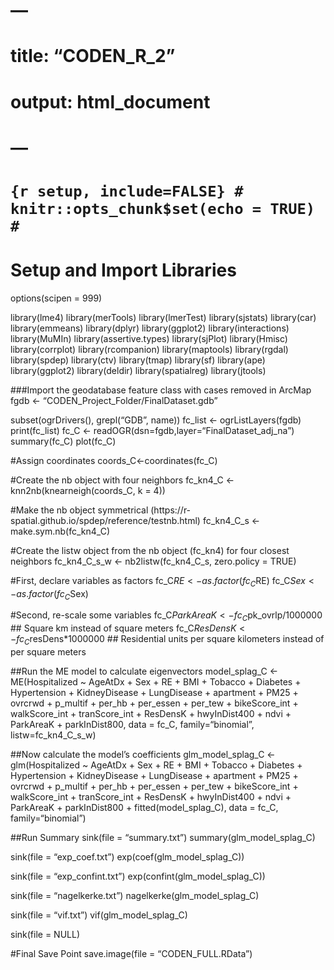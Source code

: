 # ---
# title: "CODEN_R_2"
# output: html_document
# ---
#
# ```{r setup, include=FALSE}
# knitr::opts_chunk$set(echo = TRUE)
# ```

# Setup and Import Libraries
options(scipen = 999)

library(lme4)
library(merTools)
library(lmerTest)
library(sjstats)
library(car)
library(emmeans)
library(dplyr)
library(ggplot2)
library(interactions)
library(MuMIn)
library(assertive.types)
library(sjPlot)
library(Hmisc)
library(corrplot)
library(rcompanion)
library(maptools)
library(rgdal)
library(spdep)
library(ctv)
library(tmap)
library(sf)
library(ape)
library(ggplot2)
library(deldir)
library(spatialreg)
library(jtools)

###Import the geodatabase feature class with cases removed in ArcMap
fgdb <- "CODEN_Project_Folder/FinalDataset.gdb"

subset(ogrDrivers(), grepl("GDB", name))
fc_list <- ogrListLayers(fgdb)
print(fc_list)
fc_C <- readOGR(dsn=fgdb,layer="FinalDataset_adj_na")
summary(fc_C)
plot(fc_C)

#Assign coordinates
coords_C<-coordinates(fc_C)

#Create the nb object with four neighbors
fc_kn4_C <- knn2nb(knearneigh(coords_C, k = 4))

#Make the nb object symmetrical (https://r-spatial.github.io/spdep/reference/testnb.html)
fc_kn4_C_s <- make.sym.nb(fc_kn4_C)

#Create the listw object from the nb object (fc_kn4) for four closest neighbors
fc_kn4_C_s_w <- nb2listw(fc_kn4_C_s, zero.policy = TRUE)

#First, declare variables as factors
fc_C$RE <- as.factor(fc_C$RE)
fc_C$Sex <- as.factor(fc_C$Sex)

#Second, re-scale some variables
fc_C$ParkAreaK <- fc_C$pk_ovrlp/1000000 ## Square km instead of square meters
fc_C$ResDensK <- fc_C$resDens*1000000 ## Residential units per square kilometers instead of per square meters

##Run the ME model to calculate eigenvectors
model_splag_C <- ME(Hospitalized ~ AgeAtDx + Sex + RE + BMI + Tobacco + Diabetes + Hypertension + KidneyDisease + LungDisease + apartment + PM25 + ovrcrwd + p_multif + per_hb + per_essen + per_tew + bikeScore_int + walkScore_int + tranScore_int + ResDensK + hwyInDist400 + ndvi + ParkAreaK + parkInDist800, data = fc_C, family="binomial", listw=fc_kn4_C_s_w)

##Now calculate the model's coefficients
glm_model_splag_C <- glm(Hospitalized ~ AgeAtDx + Sex + RE + BMI + Tobacco + Diabetes + Hypertension + KidneyDisease + LungDisease + apartment + PM25 + ovrcrwd + p_multif + per_hb + per_essen + per_tew + bikeScore_int + walkScore_int + tranScore_int + ResDensK + hwyInDist400 + ndvi + ParkAreaK + parkInDist800 + fitted(model_splag_C), data = fc_C, family="binomial")

##Run Summary
sink(file = "summary.txt")
summary(glm_model_splag_C)

sink(file = "exp_coef.txt")
exp(coef(glm_model_splag_C))

sink(file = "exp_confint.txt")
exp(confint(glm_model_splag_C))

sink(file = "nagelkerke.txt")
nagelkerke(glm_model_splag_C)

sink(file = "vif.txt")
vif(glm_model_splag_C)

sink(file = NULL)

#Final Save Point
save.image(file = "CODEN_FULL.RData")